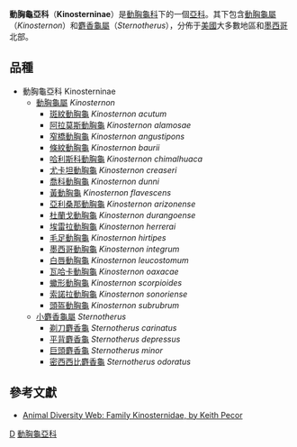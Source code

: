 {{Automatic Taxobox
| taxon = Kinosterninae
| authority = [[Louis_Agassiz|Agassiz]], 1857
| image = Sternotherus_odoratus.jpg
| image_caption = [[密西西比麝香龜|密西西比麝香龜]]
}}

'''動胸龜亞科'''（'''Kinosterninae'''）是[[動胸龜科|動胸龜科]]下的一個[[亞科|亞科]]。其下包含[[動胸龜屬|動胸龜屬]]（''Kinosternon''）和[[麝香龜屬|麝香龜屬]]（''Sternotherus''），分佈于[[美國|美國]]大多數地區和[[墨西哥|墨西哥]]北部。

==品種==
* 動胸龜亞科 Kinosterninae 
** [[動胸龜屬|動胸龜屬]] ''Kinosternon'' 
*** [[斑紋動胸龜|斑紋動胸龜]] ''Kinosternon acutum'' 
*** [[阿拉莫斯動胸龜|阿拉莫斯動胸龜]] ''Kinosternon alamosae'' 
*** [[窄橋動胸龜|窄橋動胸龜]] ''Kinosternon angustipons'' 
*** [[條紋動胸龜|條紋動胸龜]] ''Kinosternon baurii'' 
*** [[哈利斯科動胸龜|哈利斯科動胸龜]] ''Kinosternon chimalhuaca'' 
*** [[尤卡坦動胸龜|尤卡坦動胸龜]] ''Kinosternon creaseri'' 
*** [[喬科動胸龜|喬科動胸龜]] ''Kinosternon dunni'' 
*** [[黃動胸龜|黃動胸龜]] ''Kinosternon flavescens'' 
*** [[亞利桑那動胸龜|亞利桑那動胸龜]] ''Kinosternon arizonense'' 
*** [[杜蘭戈動胸龜|杜蘭戈動胸龜]] ''Kinosternon durangoense'' 
*** [[埃雷拉動胸龜|埃雷拉動胸龜]] ''Kinosternon herrerai'' 
*** [[毛足動胸龜|毛足動胸龜]] ''Kinosternon hirtipes'' 
*** [[墨西哥動胸龜|墨西哥動胸龜]] ''Kinosternon integrum'' 
*** [[白唇動胸龜|白唇動胸龜]] ''Kinosternon leucostomum'' 
*** [[瓦哈卡動胸龜|瓦哈卡動胸龜]] ''Kinosternon oaxacae'' 
*** [[蠍形動胸龜|蠍形動胸龜]] ''Kinosternon scorpioides'' 
*** [[索諾拉動胸龜|索諾拉動胸龜]] ''Kinosternon sonoriense'' 
*** [[頭盔動胸龜|頭盔動胸龜]] ''Kinosternon subrubrum'' 
** [[小麝香龜屬|小麝香龜屬]] ''Sternotherus'' 
*** [[剃刀麝香龜|剃刀麝香龜]] ''Sternotherus carinatus'' 
*** [[平背麝香龜|平背麝香龜]] ''Sternotherus depressus'' 
*** [[巨頭麝香龜|巨頭麝香龜]] ''Sternotherus minor'' 
*** [[密西西比麝香龜|密西西比麝香龜]] ''Sternotherus odoratus''

== 參考文獻==
*[http://animaldiversity.ummz.umich.edu/site/accounts/information/Kinosternidae.html Animal Diversity Web: Family Kinosternidae, by Keith Pecor] {{Wayback|url=http://animaldiversity.ummz.umich.edu/site/accounts/information/Kinosternidae.html |date=20110607235356 }}

{{taxonbar}}
[[Category:_1857年描述的分类群|D]]
[[Category:動胸龜亞科|]]

{{turtle-stub}}